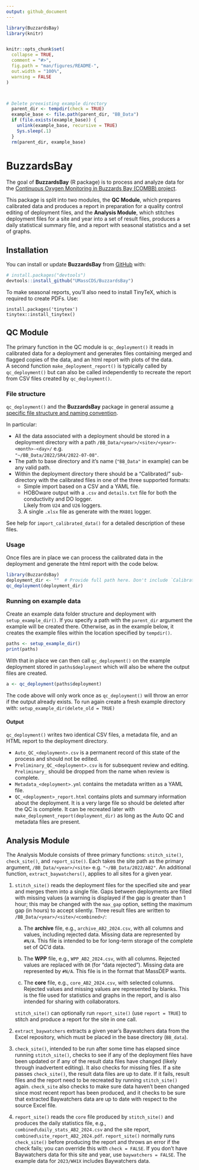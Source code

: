 ```yaml
---
output: github_document
---
```


<!-- README.md is generated from README.Rmd. Please edit that file -->

```r
library(BuzzardsBay)
library(knitr)


knitr::opts_chunk$set(
  collapse = TRUE,
  comment = "#>",
  fig.path = "man/figures/README-",
  out.width = "100%",
  warning = FALSE
)



# Delete preexisting example directory
  parent_dir <- tempdir(check = TRUE)
  example_base <- file.path(parent_dir, "BB_Data")
  if (file.exists(example_base)) {
    unlink(example_base, recursive = TRUE)
    Sys.sleep(.1)
  }
  rm(parent_dir, example_base)

```

# BuzzardsBay

<!-- badges: start -->
<!-- badges: end -->

The goal of **BuzzardsBay** (R package) is to process and analyze data for the 
[Continuous Oxygen Monitoring in Buzzards Bay (COMBB) project](https://www.woodwellclimate.org/project/combb/). 

This package is split into two modules,
the **QC Module**,
which prepares calibrated data and produces a report in preparation
for a quality control editing of deployment files,
and the **Analysis Module**,
which stitches deployment files for a site and year into a set of result files,
produces a daily statistical summary file,
and a report with seasonal statistics and a set of graphs.

## Installation

You can install or update **BuzzardsBay** from [GitHub](https://github.com/) with:

```r
# install.packages("devtools")
devtools::install_github("UMassCDS/BuzzardsBay")
```

To make seasonal reports, you'll also need to install TinyTeX, which is required to create PDFs. Use:

```
install.packages('tinytex')
tinytex::install_tinytex()
```

## QC Module

The primary function in the QC module is `qc_deployment()` 
it reads in calibrated data for a deployment 
and generates files containing merged and flagged copies
of the data, and an html report with plots of the data.  
A second function `make_deployment_report()` is typically called by 
`qc_deployment()`  but can also be called independently to recreate the 
report from CSV files created by `qc_deployment()`.

### File structure

`qc_deployment()` and the **BuzzardsBay** package in general assume 
[a specific file structure and naming convention](https://docs.google.com/document/d/1kJttcEXzpNNknGwjkVwdYHw9LzZyjJ-FaX0CrU7H7NU).

In particular:

  * All the data associated with a deployment should be stored in a deployment
  directory with a path `/BB_Data/<year>/<site>/<year>-<month>-<day>/`  e.g.   
  `"~/BB_Data/2022/SR4/2022-07-08"`.  
* The path to base directory  and it's name (`"BB_Data"` in example) can be any
  valid path. 
* Within the deployment directory there should be a "Calibrated/" sub-directory
  with the calibrated files in one of the three supported formats:
    * Simple import based on a CSV and a YAML file. 
    * HOBOware output with a `.csv` and `details.txt` file for both 
    the conductivity and DO logger.  
    Likely from `U24` and `U26` loggers.
    3. A single `.xlsx` file as generate with the `MX801` logger.
   
See help for `import_calibrated_data()` for a detailed description
of these files.

### Usage

Once files are in place we can process the calibrated data in the deployment and generate the html report with the code below.

```r
library(BuzzardsBay)
deployment_dir <- ""  # Provide full path here. Don't include `Calibration/`
qc_deployment(deployment_dir)
```

### Running on example data

Create an example data folder structure and deployment with `setup_example_dir()`. 
If you specify a path with the `parent_dir` argument the example will be created 
there. Otherwise, as in the example below, it creates the example files within
the location specified by `tempdir()`. 


```r
paths <- setup_example_dir()  
print(paths)
```

With that in place we can then call `qc_deployment()` on the example 
deployment stored in `paths$deployment` which will also be where the output
files are created.

```r
a <- qc_deployment(paths$deployment)

```
The code above will only work once as `qc_deployment()` will throw an error if
the output already exists. To run again create a fresh example directory with: 
`setup_example_dir(delete_old = TRUE)`

#### Output

`qc_deployment()` writes two identical CSV files, a metadata file, and an 
HTML report to the deployment directory. 

* `Auto_QC_<deployment>.csv` is a permanent record of this state of the process 
and should not be edited.
*  `Preliminary_QC_<deployment>.csv` is for subsequent review and editing. 
`Preliminary_` should be dropped from the name when review is complete.
* `Metadata_<deployment>.yml` contains the metadata written as a YAML file.
* `QC_<deployment>_report.html` contains plots and summary information about the
deployment. It is a very large file so should be deleted after the QC is
complete.  It can be recreated later with 
`make_deployment_report(deployment_dir)` as long as the Auto QC and metadata
files are present.


## Analysis Module

The Analysis Module consists of three primary functions: `stitch_site()`, `check_site()`, and
`report_site()`. Each takes the site path as the primary argument, `/BB_Data/<year>/<site>` e.g.
`"~/BB_Data/2022/AB2"`. An additional function, `extract_baywatchers()`, applies to all sites for a
given year.

1. `stitch_site()` reads the deployment files for the specified site and year and merges them into
a single file. Gaps between deployments are filled with missing values (a warning is displayed if
the gap is greater than 1 hour; this may be changed with the `max_gap` option, setting the maximum 
gap (in hours) to accept silently. Three result files are written to 
`/BB_Data/<year>/<site>/<combined>/`:

   a. The **archive** file, e.g., `archive_AB2_2024.csv`, with all columns and values, including rejected
data. Missing data are represented by `#N/A`. This file is intended to be for long-term storage of 
the complete set of QC'd data.

   b. The **WPP** file, e.g., `WPP_AB2_2024.csv`, with all columns. Rejected values are replaced with 
`DR` (for "data rejected"). Missing data are represented by `#N/A`. This file is in the format
that MassDEP wants.

   c. The **core** file, e.g., `core_AB2_2024.csv`, with selected columns. Rejected values and missing
values are represented by blanks. This is the file used for statistics and graphs in the report, and
is also intended for sharing with collaborators. 

   `stitch_site()` can optionally run `report_site()` (use `report = TRUE`) to stitch and produce 
a report for the site in one call.

2. `extract_baywatchers` extracts a given year's Baywatchers data from the Excel repository, which 
must be placed in the base directory (`BB_data`). 

3. `check_site()`, intended to be run after some time has elapsed since running `stitch_site()`, checks
to see if any of the deployment files have been updated or if any of the result data files have changed
(likely through inadvertent editing). It also checks for missing files. If a site passes `check_site()`,
the result data files are up to date. If it fails, result files and the report need to be recreated by
running `stitch_site()` again. `check_site` also checks to make sure data haven't been changed since
most recent report has been produced, and it checks to be sure that extracted Baywatchers data are 
up to date with respect to the source Excel file.

4. `report_site()` reads the `core` file produced by `stitch_site()` and produces the daily statistics 
file, e.g., `combined\daily_stats_AB2_2024.csv` and the site report, `combined\site_report_AB2_2024.pdf`.
`report_site()` normally runs `check_site()` before producing the report and throws an error if the 
check fails; you can override this with `check = FALSE`. If you don't have Baywatchers data for this 
site and year, use `baywatchers = FALSE`. The example data for `2023/WH1X` includes Baywatchers data.


